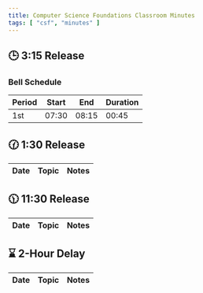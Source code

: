 ```yaml
---
title: Computer Science Foundations Classroom Minutes
tags: [ "csf", "minutes" ]
---
```


## 🕒 3:15 Release

### Bell Schedule

<table>
  <thead>
    <tr>
      <th>Period</th>
      <th>Start</th>
      <th>End</th>
      <th>Duration</th>
    </tr>
  </thead>
  <tbody>
    <tr>
      <td>1st</td>
      <td>07:30</td>
      <td>08:15</td>
      <td>00:45</td>
    </tr>
  </tbody>
</table>

## 🕜 1:30 Release
<table>
  <thead>
    <tr>
      <th>Date</th>
      <th>Topic</th>
      <th>Notes</th>
    </tr>
  </thead>
</table>

## 🕦 11:30 Release

<table>
  <thead>
    <tr>
      <th>Date</th>
      <th>Topic</th>
      <th>Notes</th>
    </tr>
  </thead>
</table>

## ⌛ 2-Hour Delay

<table>
  <thead>
    <tr>
      <th>Date</th>
      <th>Topic</th>
      <th>Notes</th>
    </tr>
  </thead>
</table>
